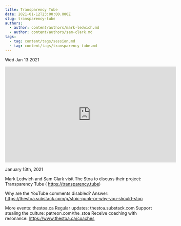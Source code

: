 ```yaml
---
title: Transparency Tube
date: 2021-01-12T23:00:00.000Z
slug: transparency-tube
authors:
  - author: content/authors/mark-ledwich.md
  - author: content/authors/sam-clark.md
tags:
  - tag: content/tags/session.md
  - tag: content/tags/transparency-tube.md
---
```






Wed Jan 13 2021

<iframe width="560" height="315" src="https://www.youtube.com/embed/0gcx0CoTA9w" title="Transparency Tube w/ Mark Ledwich and Sam Clark" frameborder="0" allow="accelerometer; autoplay; clipboard-write; encrypted-media; gyroscope; picture-in-picture" allowfullscreen ></iframe>

January 13th, 2021

Mark Ledwich and Sam Clark visit The Stoa to discuss their project: Transparency Tube ( https://transparency.tube)

Why are the YouTube comments disabled? Answer: https://thestoa.substack.com/p/stoic-punk-or-why-you-should-stop 

More events: thestoa.ca
Regular updates: thestoa.substack.com
Support stealing the culture: patreon.com/the_stoa
Receive coaching with resonance: https://www.thestoa.ca/coaches



